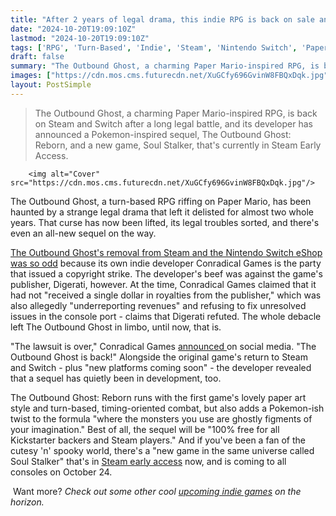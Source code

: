 ```yaml
---
title: "After 2 years of legal drama, this indie RPG is back on sale and even has a new Pokemon-like sequel on the way"
date: "2024-10-20T19:09:10Z"
lastmod: "2024-10-20T19:09:10Z"
tags: ['RPG', 'Turn-Based', 'Indie', 'Steam', 'Nintendo Switch', 'Paper Mario', 'Pokemon', 'Early Access']
draft: false
summary: "The Outbound Ghost, a charming Paper Mario-inspired RPG, is back on Steam and Switch after a long legal battle, and its developer has announced a Pokemon-inspired sequel, The Outbound Ghost: Reborn, and a new game, Soul Stalker, that's currently in Steam Early Access."
images: ["https://cdn.mos.cms.futurecdn.net/XuGCfy696GvinW8FBQxDqk.jpg"]
layout: PostSimple
---
```

> The Outbound Ghost, a charming Paper Mario-inspired RPG, is back on Steam and Switch after a long legal battle, and its developer has announced a Pokemon-inspired sequel, The Outbound Ghost: Reborn, and a new game, Soul Stalker, that's currently in Steam Early Access.


        <img alt="Cover" src="https://cdn.mos.cms.futurecdn.net/XuGCfy696GvinW8FBQxDqk.jpg"/>
        
The Outbound Ghost, a turn-based RPG riffing on Paper Mario, has been haunted by a strange legal drama that left it delisted for almost two whole years. That curse has now been lifted, its legal troubles sorted, and there's even an all-new sequel on the way.

[The Outbound Ghost's removal from Steam and the Nintendo Switch eShop was so odd](https://www.gamesradar.com/indie-dev-hits-own-game-with-copyright-strike-in-protest-of-publishers-console-ports/) because its own indie developer Conradical Games is the party that issued a copyright strike. The developer's beef was against the game's publisher, Digerati, however. At the time, Conradical Games claimed that it had not "received a single dollar in royalties from the publisher," which was also allegedly "underreporting revenues" and refusing to fix unresolved issues in the console port - claims that Digerati refuted. The whole debacle left The Outbound Ghost in limbo, until now, that is.

"The lawsuit is over," Conradical Games [announced ](https://x.com/ConradicalGames/status/1847337069473054810)on social media. "The Outbound Ghost is back!" Alongside the original game's return to Steam and Switch - plus "new platforms coming soon" - the developer revealed that a sequel has quietly been in development, too.

The Outbound Ghost: Reborn runs with the first game's lovely paper art style and turn-based, timing-oriented combat, but also adds a Pokemon-ish twist to the formula "where the monsters you use are ghostly figments of your imagination." Best of all, the sequel will be "100% free for all Kickstarter backers and Steam players." And if you've been a fan of the cutesy 'n' spooky world, there's a "new game in the same universe called Soul Stalker" that's in [Steam early access](https://store.steampowered.com/app/1714240/Soul_Stalker/) now, and is coming to all consoles on October 24.

 Want more? *Check out some other cool *[<em>upcoming indie games</em>](https://www.gamesradar.com/upcoming-indie-games/)* on the horizon.* 
        
